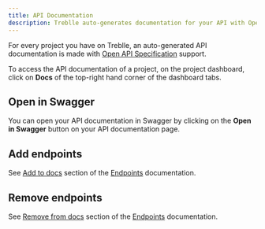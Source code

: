 ```yaml
---
title: API Documentation
description: Treblle auto-generates documentation for your API with Open API Specification support
---
```


For every project you have on Treblle, an auto-generated API documentation is made with <a href="https://swagger.io/specification/" target="_blank">Open API Specification</a> support.

To access the API documentation of a project, on the project dashboard, click on **Docs** of the top-right hand corner of the dashboard tabs.

## Open in Swagger

You can open your API documentation in Swagger by clicking on the **Open in Swagger** button on your API documentation page.

## Add endpoints

See [Add to docs](/en/dashboard/endpoints#add-to-docs) section of the [Endpoints](/en/dashboard/endpoints) documentation.

## Remove endpoints

See [Remove from docs](/en/dashboard/endpoints#remove-from-docs) section of the [Endpoints](/en/dashboard/endpoints) documentation.